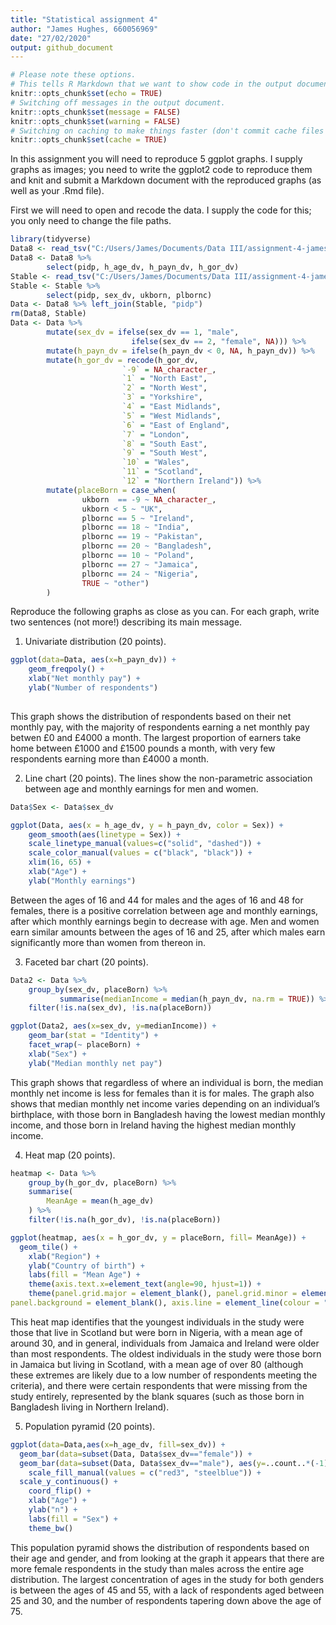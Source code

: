 ```yaml
---
title: "Statistical assignment 4"
author: "James Hughes, 660056969"
date: "27/02/2020"
output: github_document
---
```


```r
# Please note these options.
# This tells R Markdown that we want to show code in the output document.
knitr::opts_chunk$set(echo = TRUE)
# Switching off messages in the output document. 
knitr::opts_chunk$set(message = FALSE)
knitr::opts_chunk$set(warning = FALSE)
# Switching on caching to make things faster (don't commit cache files on Github).
knitr::opts_chunk$set(cache = TRUE)
```

In this assignment you will need to reproduce 5 ggplot graphs. I supply graphs as images; you need to write the ggplot2 code to reproduce them and knit and submit a Markdown document with the reproduced graphs (as well as your .Rmd file).

First we will need to open and recode the data. I supply the code for this; you only need to change the file paths.

```r

library(tidyverse)
Data8 <- read_tsv("C:/Users/James/Documents/Data III/assignment-4-jameshughes96/UKDA-6614-tab/tab/ukhls_w8/h_indresp.tab")
Data8 <- Data8 %>%
        select(pidp, h_age_dv, h_payn_dv, h_gor_dv)
Stable <- read_tsv("C:/Users/James/Documents/Data III/assignment-4-jameshughes96/UKDA-6614-tab/tab/ukhls_wx/xwavedat.tab")
Stable <- Stable %>%
        select(pidp, sex_dv, ukborn, plbornc)
Data <- Data8 %>% left_join(Stable, "pidp")
rm(Data8, Stable)
Data <- Data %>%
        mutate(sex_dv = ifelse(sex_dv == 1, "male",
                           ifelse(sex_dv == 2, "female", NA))) %>%
        mutate(h_payn_dv = ifelse(h_payn_dv < 0, NA, h_payn_dv)) %>%
        mutate(h_gor_dv = recode(h_gor_dv,
                         `-9` = NA_character_,
                         `1` = "North East",
                         `2` = "North West",
                         `3` = "Yorkshire",
                         `4` = "East Midlands",
                         `5` = "West Midlands",
                         `6` = "East of England",
                         `7` = "London",
                         `8` = "South East",
                         `9` = "South West",
                         `10` = "Wales",
                         `11` = "Scotland",
                         `12` = "Northern Ireland")) %>%
        mutate(placeBorn = case_when(
                ukborn  == -9 ~ NA_character_,
                ukborn < 5 ~ "UK",
                plbornc == 5 ~ "Ireland",
                plbornc == 18 ~ "India",
                plbornc == 19 ~ "Pakistan",
                plbornc == 20 ~ "Bangladesh",
                plbornc == 10 ~ "Poland",
                plbornc == 27 ~ "Jamaica",
                plbornc == 24 ~ "Nigeria",
                TRUE ~ "other")
        )

```

Reproduce the following graphs as close as you can. For each graph, write two sentences (not more!) describing its main message.  

1. Univariate distribution (20 points).

```r

ggplot(data=Data, aes(x=h_payn_dv)) +
    geom_freqpoly() +
    xlab("Net monthly pay") + 
    ylab("Number of respondents")
    
```
This graph shows the distribution of respondents based on their net monthly pay, with the majority of respondents earning a net monthly pay betwen £0 and £4000 a month. The largest proportion of earners take home between £1000 and £1500 pounds a month, with very few respondents earning more than £4000 a month. 

2. Line chart (20 points). The lines show the non-parametric association between age and monthly earnings for men and women.

```r

Data$Sex <- Data$sex_dv

ggplot(Data, aes(x = h_age_dv, y = h_payn_dv, color = Sex)) +
    geom_smooth(aes(linetype = Sex)) +
    scale_linetype_manual(values=c("solid", "dashed")) +
    scale_color_manual(values = c("black", "black")) +
    xlim(16, 65) +
    xlab("Age") +
    ylab("Monthly earnings")

```
Between the ages of 16 and 44 for males and the ages of 16 and 48 for females, there is a positive correlation between age and monthly earnings, after which monthly earnings begin to decrease with age. Men and women earn similar amounts between the ages of 16 and 25, after which males earn significantly more than women from thereon in. 

3. Faceted bar chart (20 points).

```r
Data2 <- Data %>%
    group_by(sex_dv, placeBorn) %>% 
           summarise(medianIncome = median(h_payn_dv, na.rm = TRUE)) %>% 
    filter(!is.na(sex_dv), !is.na(placeBorn))

ggplot(Data2, aes(x=sex_dv, y=medianIncome)) +
    geom_bar(stat = "Identity") +
    facet_wrap(~ placeBorn) +
    xlab("Sex") +
    ylab("Median monthly net pay")

```
This graph shows that regardless of where an individual is born, the median monthly net income is less for females than it is for males. The graph also shows that median monthly net income varies depending on an individual's birthplace, with those born in Bangladesh having the lowest median monthly income, and those born in Ireland having the highest median monthly income. 


4. Heat map (20 points).

```r

heatmap <- Data %>%
    group_by(h_gor_dv, placeBorn) %>% 
    summarise(
        MeanAge = mean(h_age_dv)
    ) %>% 
    filter(!is.na(h_gor_dv), !is.na(placeBorn))

ggplot(heatmap, aes(x = h_gor_dv, y = placeBorn, fill= MeanAge)) + 
  geom_tile() +
    xlab("Region") +
    ylab("Country of birth") +
    labs(fill = "Mean Age") +
    theme(axis.text.x=element_text(angle=90, hjust=1)) +
    theme(panel.grid.major = element_blank(), panel.grid.minor = element_blank(),
panel.background = element_blank(), axis.line = element_line(colour = "white"))

```
This heat map identifies that the youngest individuals in the study were those that live in Scotland but were born in Nigeria, with a mean age of around 30, and in general, individuals from Jamaica and Ireland were older than most respondents. The oldest individuals in the study were those born in Jamaica but living in Scotland, with a mean age of over 80 (although these extremes are likely due to a low number of respondents meeting the criteria), and there were certain respondents that were missing from the study entirely, represented by the blank squares (such as those born in Bangladesh living in Northern Ireland). 


5. Population pyramid (20 points).

```r

ggplot(data=Data,aes(x=h_age_dv, fill=sex_dv)) + 
  geom_bar(data=subset(Data, Data$sex_dv=="female")) + 
  geom_bar(data=subset(Data, Data$sex_dv=="male"), aes(y=..count..*(-1))) +
    scale_fill_manual(values = c("red3", "steelblue")) +
  scale_y_continuous() +
    coord_flip() +
    xlab("Age") +
    ylab("n") +
    labs(fill = "Sex") +
    theme_bw()

```
This population pyramid shows the distribution of respondents based on their age and gender, and from looking at the graph it appears that there are more female respondents in the study than males across the entire age distribution. The largest concentration of ages in the study for both genders is between the ages of 45 and 55, with a lack of respondents aged between 25 and 30, and the number of respondents tapering down above the age of 75. 












